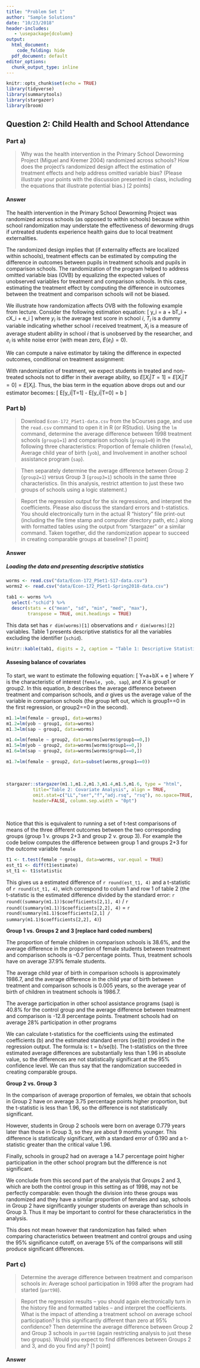 ```yaml
---
title: "Problem Set 1"
author: "Sample Solutions"
date: "10/23/2018"
header-includes:
   - \usepackage{dcolumn}
output:
  html_document:
    code_folding: hide
  pdf_document: default
editor_options:
  chunk_output_type: inline
---
```


```r
knitr::opts_chunk$set(echo = TRUE)
library(tidyverse)
library(summarytools)
library(stargazer)
library(broom)
```

## Question 2: Child Health and School Attendance

\section*{2. Child Health and School Attendance}


### Part a)  

>Why was the health intervention in the Primary School Deworming Project (Miguel and Kremer 2004) randomized across schools? How does the project’s randomized design affect the estimation of treatment effects and help address omitted variable bias? (Please illustrate your points with the discussion presented in class, including the equations that illustrate potential bias.) [2 points]


#### Answer  

The health intervention in the Primary School Deworming Project was randomized across schools (as opposed to within schools) because within school randomization may understate the effectiveness of deworming drugs if untreated students experience health gains due to local treatment externalities.  

The randomized design implies that (if externality effects are localized within schools), treatment effects can be estimated by computing the difference in outcomes between pupils in treatment schools and pupils in comparison schools. The randomization of the program helped to address omitted variable bias (OVB) by equalizing the expected values of unobserved variables for treatment and comparison schools. In this case, estimating the treatment effect by computing the difference in outcomes between the treatment and comparison schools will not be biased.

We illustrate how randomization affects OVB with the following example from lecture.  Consider the following estimation equation:
\[
y_i = a + bT_i + cX_i + e_i
\]
where $y_i$ is the average test score in school $i$, $T_i$ is a dummy variable indicating whether school $i$ received treatment, $X_i$ is a measure of average student ability in school $i$ that is unobserved by the researcher, and $e_i$ is white noise error (with mean zero, $E(e_i)=0$).

We can compute a naive estimator by taking the difference in expected outcomes, conditional on treatment assignment:

\begin{align*}
E[y_i|T=1] - E[y_i|T=0] =& E[a + bT_i + cX_i + e_i|T=1] - E[a + bT_i + cX_i + e_i|T=0] \\
=&E[a|T=1] + E[bT_i|T=1] + E[cX_i|T=1] + E[e_i|T=1] \\
&- (E[a|T=0] + E[bT_i|T=0] + E[cX_i|T=0] + E[e_i|T=0]) \\
=& a + b + cE[X_i|T=1] + 0 - a + 0 - cE[X_i|T=0] - 0 &\\
=& b + c\{E[X_i|T=1]  - E[X_i|T=0]\}
\end{align*}

With randomization of treatment, we expect students in treated and non-treated schools not to differ in their average ability, so $E[X_i|T=1] = E[X_i|T=0] = E[X_i]$. Thus, the bias term in the equation above drops out and our estimator becomes:
\[
E[y_i|T=1] - E[y_i|T=0] = b
\]


### Part b)  

> Download `Econ-172_PSet1-data.csv` from the bCourses page, and use the `read.csv` command to open it in R (or RStudio). Using the `lm` command, determine the average difference between 1998 treatment schools (`group1=1`) and comparison schools (`group1=0`) in the following three characteristics: Proportion of female children (`female`), Average child year of birth (`yob`), and Involvement in another school assistance program (`sap`).

>Then separately determine the average difference between Group 2 (`group2=1`) versus Group 3 (`group3=1`) schools in the same three characteristics. (In this analysis, restrict attention to just these two groups of schools using a logic statement.) 

>Report the regression output for the six regressions, and interpret the coefficients. Please also discuss the standard errors and t-statistics. You should electronically turn in the actual R "history" file print-out (including the file time stamp and computer directory path, etc.) along with formatted tables using the output from “stargazer” or a similar command. Taken together, did the randomization appear to succeed in creating comparable groups at baseline? [1 point]


#### Answer

##### Loading the data and presenting descriptive statistics

```r
worms <- read.csv("data/Econ-172_PSet1-S17-data.csv")
worms2 <- read.csv("data/Econ-172_PSet1-Spring2018-data.csv")

tab1 <- worms %>% 
  select(-"schid") %>% 
  descr(stats = c("mean", "sd", "min", "med", "max"), 
        transpose = TRUE, omit.headings = TRUE)
```  

This data set has `r dim(worms)[1]` observations and `r dim(worms)[2]` variables. Table 1 presents descriptive statistics for all the variables excluding the identifier (`schid`).

```r
knitr::kable(tab1, digits = 2, caption = "Table 1: Descriptive Statistics")
```  

#### Assesing balance of covariates  


To start, we want to estimate the following equation:
\[
Y=a+bX + e
\]
where $Y$ is the characteristic of interest (`female, yob, sap`), and $X$ is group1 or group2. In this equation, $b$ describes the average difference between treatment and comparison schools, and $a$ gives us the average value of the variable in comparison schools (the group left out, which is group1==0 in the first regression, or group2==0 in the second). 



```r
m1.1=lm(female ~ group1, data=worms)
m1.2=lm(yob ~ group1, data=worms)
m1.3=lm(sap ~ group1, data=worms)

m1.4=lm(female ~ group2, data=worms[worms$group1==0,])
m1.5=lm(yob ~ group2, data=worms[worms$group1==0,])
m1.6=lm(sap ~ group2, data=worms[worms$group1==0,])

m1.7=lm(female ~ group2, data=subset(worms,group1==0))
```


\
<div align="center">
```r
stargazer::stargazer(m1.1,m1.2,m1.3,m1.4,m1.5,m1.6, type = "html",
          title="Table 2: Covariate Analysis", align = TRUE,
          omit.stat=c("LL","ser","f","adj.rsq", "rsq"), no.space=TRUE,
          header=FALSE, column.sep.width = "0pt")
```  
</div>
\

Notice that this is equivalent to running a set of t-test comparisons of means of the three different outcomes between the two corresponding groups (group 1 v. groups 2+3 and group 2 v. group 3). For example the code below computes the difference between group 1 and groups 2+3 for the outcome variable `female`

```r
t1 <- t.test(female ~ group1, data=worms, var.equal = TRUE)
est_t1 <- diff(t1$estimate)
st_t1 <- t1$statistic
```

This gives us a estimated difference of `r round(est_t1, 4)` and a t-statistic of `r round(st_t1, 4)`, wich correspond to colum 1 and row 1 of table 2 (the t-statistic is the estimated difference divided by the standard error: `r round((summary(m1.1))$coefficients[2,1], 4)` / `r round((summary(m1.1))$coefficients[2,2], 4)` = `r round(summary(m1.1)$coefficients[2,1] / summary(m1.1)$coefficients[2,2], 4)`)


**Group 1 vs. Groups 2 and 3 [replace hard coded numbers]**

The proportion of female children in comparison schools is 38.6%, and the average difference in the proportion of female students between treatment and comparison schools is –0.7 percentage points. Thus, treatment schools have on average 37.9% female students.  

The average child year of birth in comparison schools is approximately 1986.7, and the average difference in the child year of birth between treatment and comparison schools is 0.005 years, so the average year of birth of children in treatment schools is 1986.7.  

The average participation in other school assistance programs (sap) is 40.8% for the control group and the average difference between treatment and comparison is -12.8 percentage points. Treatment schools had on average 28% participation in other programs

We can calculate t-statistics for the coefficients using the estimated coefficients (b) and the estimated standard errors (se(b)) provided in the regression output.  The formula is: t = b/se(b). The t-statistics on the three estimated average differences are substantially less than 1.96 in absolute value, so the differences are not statistically significant at the 95% confidence level. We can thus say that the randomization succeeded in creating comparable groups.

**Group 2 vs. Group 3**

In the comparison of average proportion of females, we obtain that schools in Group 2 have on average 3.75 percentage points higher proportion, but the t-statistic is less than 1.96, so the difference is not statistically significant.

However, students in Group 2 schools were born on average 0.779 years later than those in Group 3, so they are about 9 months younger. This difference is statistically significant, with a standard error of 0.190 and a t-statistic greater than the critical value 1.96. 

Finally, schools in group2 had on average a 14.7 percentage point higher participation in the other school program but the difference is not significant. 

We conclude from this second part of the analysis that Groups 2 and 3, which are both the control group in this setting as of 1998, may not be perfectly comparable: even though the division into these groups was randomized and they have a similar proportion of females and sap, schools in Group 2 have significantly younger students on average than schools in Group 3. Thus it may be important to control for these characteristics in the analysis. 

This does not mean however that randomization has failed: when comparing characteristics between treatment and control groups and using the 95% significance cutoff, on average 5% of the comparisons will still produce significant differences. 


### Part c)  
>Determine the average difference between treatment and comparison schools in: Average school participation in 1998 after the program had started (`part98`).

>Report the regression results – you should again electronically turn in the history file and formatted tables – and interpret the coefficients. What is the impact of attending a treatment school on average school participation? Is this significantly different than zero at 95% confidence? Then determine the average difference between Group 2 and Group 3 schools in `part98` (again restricting analysis to just these two groups). Would you expect to find differences between Groups 2 and 3, and do you find any? [1 point]

#### Answer 
